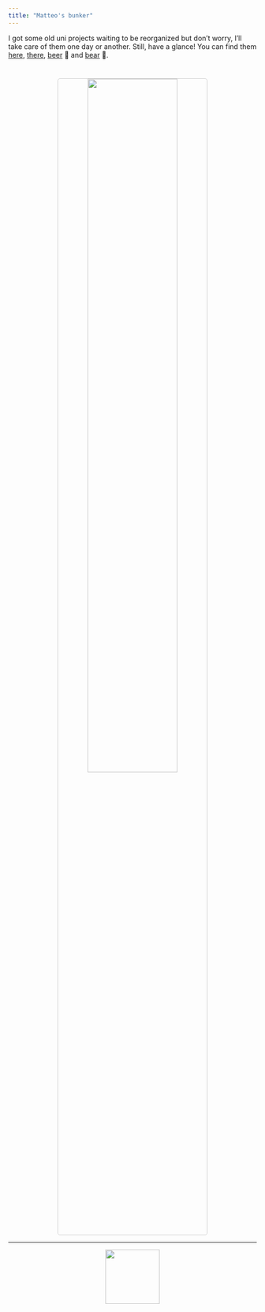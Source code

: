 ```yaml
---
title: "Matteo's bunker"
---
```





I got some old uni projects waiting to be reorganized but don't worry, I'll take care of them one day or another. Still, have a glance! You can find them [here](https://github.com/MatteoGiorgi/interprete_funzionale), [there](https://github.com/MatteoGiorgi/graph), [beer](https://github.com/MatteoGiorgi/membox) 🍺 and [bear](https://github.com/MatteoGiorgi/sparse) 🐻.

<p align="center">
  <img width="60%" style="border:1px solid #CCCCCC; border-radius: 5px; margin-top:5%" src="assets/candy.png"/>
</p>

---

<p align="center">
  <img height="110" src="assets/quest.gif"/>
</p>


